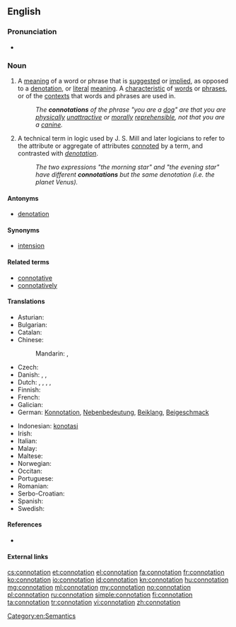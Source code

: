 {{wikipedia}}
==English==

===Pronunciation===
* {{rhymes|eɪʃən}}

===Noun===
{{en-noun}}

# A [[meaning]] of a word or phrase that is [[suggest]]ed or [[implied]], as opposed to a [[denotation]], or [[literal]] [[meaning]]. A [[characteristic]] of [[word]]s or [[phrase]]s, or of the [[context]]s that words and phrases are used in.
#: ''The '''connotations''' of the phrase "you are a [[dog]]" are that you are [[physical]]ly [[unattractive]] or [[moral]]ly [[reprehensible]], not that you are a [[canine]].''
# A technical term in logic used by J. S. Mill and later logicians to refer to the attribute or aggregate of attributes [[connote|connoted]] by a term, and contrasted with ''[[denotation]]''.
#: ''The two expressions "the morning star" and "the evening star" have different '''connotations''' but the same denotation (i.e. the planet Venus).''

====Antonyms====
* [[denotation]]

====Synonyms====
* [[intension]]

====Related terms====
* [[connotative]]
* [[connotatively]]

====Translations====
{{trans-top|suggested or implied meaning}}
* Asturian: {{t|ast|connotación|f}}
* Bulgarian: {{t-|bg|допълнително значение}}
* Catalan: {{t|ca|connotació|f}}
* Chinese:
*: Mandarin: {{t-|cmn|含義|sc=Hani}}, {{t-|cmn|含义|tr=hànyì|sc=Hani}}
* Czech: {{t-|cs|konotace|f}}
* Danish: {{t-|da|konnotation|c}}, {{t-|da|medbetydning|c}}, {{t-|da|bibetydning|c}}
* Dutch: {{t+|nl|connotatie|f}}, {{t-|nl|bijbetekenis|f}}, {{t+|nl|bijklank|m}}, {{t+|nl|associatie|f}}, {{t-|nl|gevoelswaarde|f}}
* Finnish: {{t+|fi|konnotaatio}}
* French: {{t+|fr|connotation|f}}
* Galician: {{t|gl|connotación|f}}
* German: [[Konnotation]], [[Nebenbedeutung]], [[Beiklang]], [[Beigeschmack]]
{{trans-mid}}
* Indonesian: [[konotasi]]
* Irish: {{t-|ga|fochiall|f}}
* Italian: {{t|it|connotazione|f}}
* Malay: {{t-|ms|konotasi}}
* Maltese: {{t-|mt|konnotazzjoni|f}}
* Norwegian: {{t+|no|konnotasjon|m}}
* Occitan: {{t|oc|connotacion|f}}
* Portuguese: {{t+|pt|conotação|f}}
* Romanian: {{t-|ro|conotație|f}}
* Serbo-Croatian: {{t-|sh|konotacija|f}}
* Spanish: {{t-|es|connotación|f}}
* Swedish: {{t+|sv|konnotation}}
{{trans-bottom}}

====References====
* {{R:OED2}}

====External links====

[[Category:en:Semantics]]

[[cs:connotation]]
[[et:connotation]]
[[el:connotation]]
[[fa:connotation]]
[[fr:connotation]]
[[ko:connotation]]
[[io:connotation]]
[[id:connotation]]
[[kn:connotation]]
[[hu:connotation]]
[[mg:connotation]]
[[ml:connotation]]
[[my:connotation]]
[[no:connotation]]
[[pl:connotation]]
[[ru:connotation]]
[[simple:connotation]]
[[fi:connotation]]
[[ta:connotation]]
[[tr:connotation]]
[[vi:connotation]]
[[zh:connotation]]